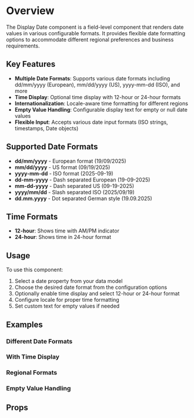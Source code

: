 
<Meta of={DemoStories} />

# Overview

The Display Date component is a field-level component that renders date values in various configurable formats. It provides flexible date formatting options to accommodate different regional preferences and business requirements.

## Key Features

- **Multiple Date Formats**: Supports various date formats including dd/mm/yyyy (European), mm/dd/yyyy (US), yyyy-mm-dd (ISO), and more
- **Time Display**: Optional time display with 12-hour or 24-hour formats
- **Internationalization**: Locale-aware time formatting for different regions
- **Empty Value Handling**: Configurable display text for empty or null date values
- **Flexible Input**: Accepts various date input formats (ISO strings, timestamps, Date objects)

## Supported Date Formats

- **dd/mm/yyyy** - European format (19/09/2025)
- **mm/dd/yyyy** - US format (09/19/2025)
- **yyyy-mm-dd** - ISO format (2025-09-19)
- **dd-mm-yyyy** - Dash separated European (19-09-2025)
- **mm-dd-yyyy** - Dash separated US (09-19-2025)
- **yyyy/mm/dd** - Slash separated ISO (2025/09/19)
- **dd.mm.yyyy** - Dot separated German style (19.09.2025)

## Time Formats

- **12-hour**: Shows time with AM/PM indicator
- **24-hour**: Shows time in 24-hour format

## Usage

To use this component:

1. Select a date property from your data model
2. Choose the desired date format from the configuration options
3. Optionally enable time display and select 12-hour or 24-hour format
4. Configure locale for proper time formatting
5. Set custom text for empty values if needed

<Primary />

## Examples

### Different Date Formats

<Story of={DemoStories.Default} />
<Story of={DemoStories.USFormat} />
<Story of={DemoStories.ISOFormat} />

### With Time Display

<Story of={DemoStories.WithTime12Hour} />
<Story of={DemoStories.WithTime24Hour} />

### Regional Formats

<Story of={DemoStories.GermanFormat} />

### Empty Value Handling

<Story of={DemoStories.EmptyValue} />

## Props

<Controls />
